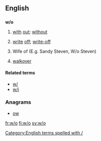 {{also|Appendix:Variations of "wo"}}
==English==

==={{abbreviation-old|en}}===
'''w/o'''

# [[with]] [[out]]; [[without]]
# {{context|finance|insurance|lang=en}} [[write]] [[off]]; [[write-off]]
# Wife of (E.g. Sandy Steven, W/o Steven)
# {{context|tennis|lang=en}} [[walkover]]

====Related terms====
* [[w/]]
* [[w/i]]

===Anagrams===
* [[ow#English|ow]] 

[[Category:English terms spelled with /]]

[[fr:w/o]]
[[fi:w/o]]
[[sv:w/o]]